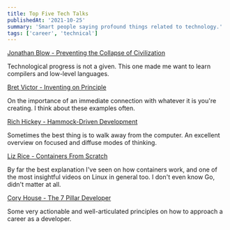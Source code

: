 ```yaml
---
title: Top Five Tech Talks
publishedAt: '2021-10-25'
summary: 'Smart people saying profound things related to technology.'
tags: ['career', 'technical']
---
```


[Jonathan Blow - Preventing the Collapse of Civilization](https://www.youtube.com/watch?v=pW-SOdj4Kkk)

Technological progress is not a given. This one made me want to learn compilers and low-level languages.

[Bret Victor - Inventing on Principle](https://www.youtube.com/watch?v=EGqwXt90ZqA)

On the importance of an immediate connection with whatever it is you're creating. I think about these examples often.

[Rich Hickey - Hammock-Driven Development](https://www.youtube.com/watch?v=f84n5oFoZBc)

Sometimes the best thing is to walk away from the computer. An excellent overview on focused and diffuse modes of thinking.

[Liz Rice - Containers From Scratch](https://www.youtube.com/watch?app=desktop&v=8fi7uSYlOdc)

By far the best explanation I've seen on how containers work, and one of the most insightful videos on Linux in general too. I don't even know Go, didn't matter at all.

[Cory House - The 7 Pillar Developer](https://www.youtube.com/watch?v=Nks_Fb5TUjs)

Some very actionable and well-articulated principles on how to approach a career as a developer.
